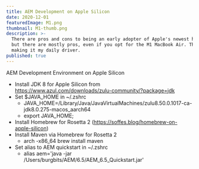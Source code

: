 ```yaml
---
title: AEM Development on Apple Silicon
date: 2020-12-01
featuredImage: M1.png
thumbnail: M1-thumb.png
description: >-
  There are pros and cons to being an early adopter of Apple's newest hardware, 
  but there are mostly pros, even if you opt for the M1 MacBook Air. This is my experience 
  making it my daily driver.
published: true
---
```


AEM Development Environment on Apple Silicon

- Install JDK 8 for Apple Silicon from https://www.azul.com/downloads/zulu-community/?package=jdk
- Set $JAVA_HOME in ~/.zshrc
    - JAVA_HOME=/Library/Java/JavaVirtualMachines/zulu8.50.0.1017-ca-jdk8.0.275-macos_aarch64
    - export JAVA_HOME;
- Install Homebrew for Rosetta 2 (https://soffes.blog/homebrew-on-apple-silicon)
- Install Maven via Homebrew for Rosetta 2 
    - arch -x86_64 brew install maven
- Set alias to AEM quickstart in ~/.zshrc
    - alias aem='java -jar /Users/burgbits/AEM/6.5/AEM_6.5_Quickstart.jar'

